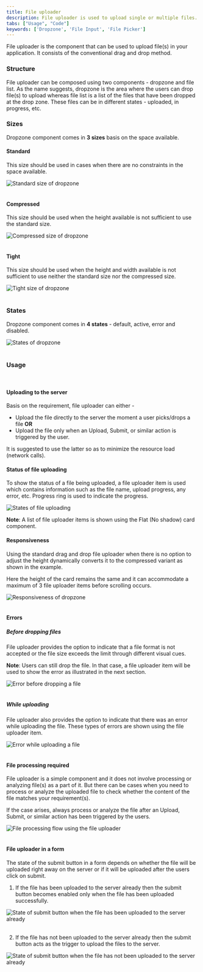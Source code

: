 ```yaml
---
title: File uploader
description: File uploader is used to upload single or multiple files.
tabs: ["Usage", "Code"]
keywords: ['Dropzone', 'File Input', 'File Picker']
---
```


File uploader is the component that can be used to upload file(s) in your application. It consists of the conventional drag and drop method.

### Structure
File uploader can be composed using two components - dropzone and file list. As the name suggests, dropzone is the area where the users can drop file(s) to upload whereas file list is a list of the files that have been dropped at the drop zone. These files can be in different states - uploaded, in progress, etc.
<Preview name="components-dropzone-all--all" />

### Sizes
Dropzone component comes in **3 sizes** basis on the space available.

#### Standard
This size should be used in cases when there are no constraints in the space available.

![Standard size of dropzone](./images/fileUploader-1.png)
<br/>
<br/>

#### Compressed
This size should be used when the height available is not sufficient to use the standard size.

![Compressed size of dropzone](./images/fileUploader-2.png)
<br/>
<br/>

#### Tight
This size should be used when the height and width available is not sufficient to use neither the standard size nor the compressed size.

![Tight size of dropzone](./images/fileUploader-3.png)
<br/>
<br/>

### States
Dropzone component comes in **4 states** - default, active, error and disabled.

![States of dropzone](./images/fileUploader-4.png)
<br/>
<br/>

### Usage
<br/>

#### Uploading to the server
Basis on the requirement, file uploader can either -
- Upload the file directly to the server the moment a user picks/drops a file **OR**
- Upload the file only when an Upload, Submit, or similar action is triggered by the user.

It is suggested to use the latter so as to minimize the resource load (network calls).

#### Status of file uploading
To show the status of a file being uploaded, a file uploader item is used which contains information such as the file name, upload progress, any error, etc. Progress ring is used to indicate the progress.

![States of file uploading](./images/fileUploader-5.png)

**Note**: A list of file uploader items is shown using the Flat (No shadow) card component.
<br/>

#### Responsiveness
Using the standard drag and drop file uploader when there is no option to adjust the height dynamically converts it to the compressed variant as shown in the example. 

Here the height of the card remains the same and it can accommodate a maximum of 3 file uploader items before scrolling occurs.

![Responsiveness of dropzone](./images/fileUploader-6.jpg)
<br/>
<br/>

#### Errors
##### Before dropping files
File uploader provides the option to indicate that a file format is not accepted or the file size exceeds the limit through different visual cues.

**Note**: Users can still drop the file. In that case, a file uploader item will be used to show the error as illustrated in the next section.

![Error before dropping a file](./images/fileUploader-7.jpg)
<br/>
<br/>

##### While uploading
File uploader also provides the option to indicate that there was an error while uploading the file. These types of errors are shown using the file uploader item.

![Error while uploading a file](./images/fileUploader-8.jpg)
<br/>
<br/>

#### File processing required
File uploader is a simple component and it does not involve processing or analyzing file(s) as a part of it. But there can be cases when you need to process or analyze the uploaded file to check whether the content of the file matches your requirement(s).

If the case arises, always process or analyze the file after an Upload, Submit, or similar action has been triggered by the users.

![File processing flow using the file uploader](./images/fileUploader-9.jpg)
<br/>
<br/>

#### File uploader in a form
The state of the submit button in a form depends on whether the file will be uploaded right away on the server or if it will be uploaded after the users click on submit.

1. If the file has been uploaded to the server already then the submit button becomes enabled only when the file has been uploaded successfully.

![State of submit button when the file has been uploaded to the server already](./images/fileUploader-10.png)
<br/>
<br/>

2. If the file has not been uploaded to the server already then the submit button acts as the trigger to upload the files to the server.

![State of submit button when the file has not been uploaded to the server already](./images/fileUploader-11.png)
<br/>
<br/>